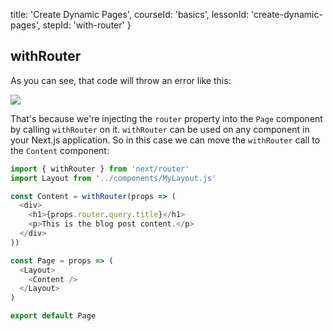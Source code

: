 
  title: 'Create Dynamic Pages',
  courseId: 'basics',
  lessonId: 'create-dynamic-pages',
  stepId: 'with-router'
}

## withRouter

As you can see, that code will throw an error like this:

![](/learn/static/images/withrouter-error.png)

That's because we're injecting the `router` property into the `Page` component by calling `withRouter` on it.
`withRouter` can be used on any component in your Next.js application. So in this case we can move the `withRouter` call to the `Content` component:

```js
import { withRouter } from 'next/router'
import Layout from '../components/MyLayout.js'

const Content = withRouter(props => (
  <div>
    <h1>{props.router.query.title}</h1>
    <p>This is the blog post content.</p>
  </div>
))

const Page = props => (
  <Layout>
    <Content />
  </Layout>
)

export default Page
```

